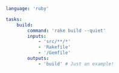 ```yaml title="<project>/moon.yml" {5,10,11}
language: 'ruby'

tasks:
	build:
		command: 'rake build --quiet'
		inputs:
			- 'src/**/*'
			- 'Rakefile'
			- '/Gemfile'
		outputs:
			- 'build' # Just an example!
```
